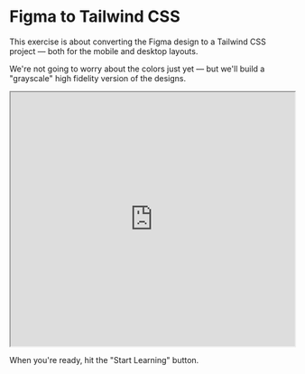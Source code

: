 # Figma to Tailwind CSS

<EpicVideo url="https://www.epicweb.dev/tutorials/tailwind-color-tokens/figma-to-tailwind-css/intro-figma-to-tailwind-css" />

This exercise is about converting the Figma design to a Tailwind CSS project — both for the mobile and desktop layouts.

We're not going to worry about the colors just yet — but we'll build a "grayscale" high fidelity version of the designs.

<iframe
	width="100%"
	height="450"
	src="https://www.figma.com/embed?embed_host=share&url=https%3A%2F%2Fwww.figma.com%2Fdesign%2FutWvEdksWPfgkx2MsExQu5%2FColor-Tokens%3Fm%3Ddev%26node-id%3D0-1"
	allowfullscreen
></iframe>

When you're ready, hit the "Start Learning" button.
